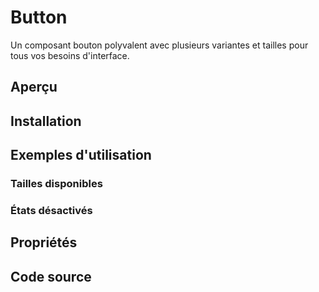 
# Button

Un composant bouton polyvalent avec plusieurs variantes et tailles pour tous vos besoins d'interface.

## Aperçu

<ButtonBasicExample />

## Installation

<InstallTabs
  npm="npm install tailwind-merge"
  yarn="yarn add tailwind-merge"
  pnpm="pnpm add tailwind-merge"
  bun="bun add tailwind-merge"
/>

## Exemples d'utilisation

### Tailles disponibles

<ButtonSizesExample />

### États désactivés

<ButtonDisabledExample />

## Propriétés

<ButtonPropertiesTable />

## Code source

<ButtonDownloadCode />